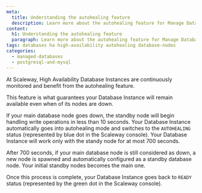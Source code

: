```yaml
---
meta:
  title: Understanding the autohealing feature
  description: Learn more about the autohealing feature for Manage Database for PostgreSQL and MySQL
content:
  h1: Understanding the autohealing feature
  paragraph: Learn more about the autohealing feature for Manage Database for PostgreSQL and MySQL
tags: databases ha high-availability autohealing database-nodes
categories: 
  - managed-databases
  - postgresql-and-mysql
---
```


At Scaleway, High Availability Database Instances are continuously monitored and benefit from the autohealing feature.

This feature is what guarantees your Database Instance will remain available even when of its nodes are down. 

If your main database node goes down, the standby node will begin handling write operations in less than 10 seconds. Your Database Instance automatically goes into autohealing mode and switches to the `AUTOHEALING` status (represented by blue dot in the Scaleway console). 
Your Database Instance will work only with the standy node for at most 700 seconds.

After 700 seconds, if your main database node is still considered as down, a new node is spawned and automatically configured as a standby database node. Your initial standby nodes becomes the main one.

Once this process is complete, your Database Instance goes back to `READY` status (represented by the green dot in the Scaleway console). 
